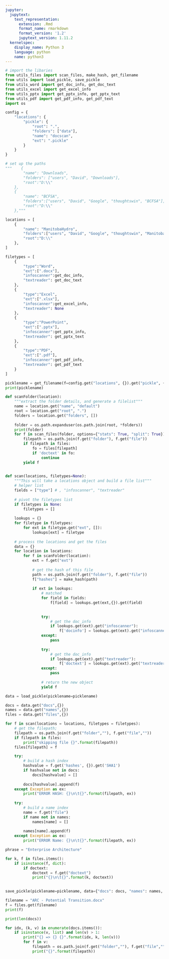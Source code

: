 ```yaml
---
jupyter:
  jupytext:
    text_representation:
      extension: .Rmd
      format_name: rmarkdown
      format_version: '1.2'
      jupytext_version: 1.11.2
  kernelspec:
    display_name: Python 3
    language: python
    name: python3
---
```


```python
# import the libaries
from utils_files import scan_files, make_hash, get_filename
from utils import load_pickle, save_pickle
from utils_word import get_doc_info, get_doc_text
from utils_excel import get_excel_info
from utils_pptx import get_pptx_info, get_pptx_text
from utils_pdf import get_pdf_info, get_pdf_text
import os
```

```python
config = {
    "locations": {
        "pickle": {
            "root": ".",
            "folders": ["data"],
            "name": "docscan",
            "ext": ".pickle"
        }
    }
}
```

```python
# set up the paths
"""    {
        "name": "Downloads",
        "folders": ["users", "David", "Downloads"],
        "root":"D:\\"
    },
    {
        "name": "BCFSA",
        "folders":["users", "David", "Google", "thoughtswin", "BCFSA"],
        "root":"D:\\"
    },"""

locations = [
    {
        "name": "ManitobaHydro",
        "folders":["users", "David", "Google", "thoughtswin", "Manitoba Hydro", "EA Role"],
        "root":"D:\\"
    },    
]

filetypes = [
    {    
        "type":"Word",
        "ext":[".docx"],
        "infoscanner":get_doc_info,
        "textreader": get_doc_text
    },
    {    
        "type":"Excel",
        "ext":[".xlsx"],
        "infoscanner":get_excel_info,
        "textreader": None
    },
    {    
        "type":"PowerPoint",
        "ext":[".pptx"],
        "infoscanner":get_pptx_info,
        "textreader": get_pptx_text
    },
    {    
        "type":"PDF",
        "ext":[".pdf"],
        "infoscanner":get_pdf_info,
        "textreader": get_pdf_text
    }
]
```

```python
picklename = get_filename(f=config.get("locations", {}).get("pickle", {}))
print(picklename)
```

```python
def scanFolder(location):
    """extract the folder details, and generate a filelist"""
    name = location.get("name", "default")
    root = location.get("root", ".")
    folders = location.get("folders", [])
    
    folder = os.path.expanduser(os.path.join(root, *folders))
    print(folder)
    for f in scan_files(folder, options={"stats": True, "split": True}):
        filepath = os.path.join(f.get("folder"), f.get("file"))
        if filepath in files:
            fo = files[filepath]
            if 'doctext' in fo:
                continue
        yield f
    
```

```python
def scan(locations, filetypes=None):
    """This will take a locations object and build a file list"""
    # helper list
    fields = ["type"] # , "infoscanner", "textreader"
    
    # pivot the filetypes list
    if filetypes is None:
        filetypes = []
    
    lookups = {}
    for filetype in filetypes:
        for ext in filetype.get("ext", []):
            lookups[ext] = filetype
    
    # process the locations and get the files
    data = {}
    for location in locations:
        for f in scanFolder(location):
            ext = f.get("ext")
            
            # get the hash of this file
            path = os.path.join(f.get("folder"), f.get("file"))
            f["hashes"] = make_hash(path)            
            
            if ext in lookups:
                # matched
                for field in fields:
                    f[field] = lookups.get(ext,{}).get(field)
                
                
                try:
                    # get the doc_info
                    if lookups.get(ext).get("infoscanner"):
                        f['docinfo'] = lookups.get(ext).get("infoscanner")(path)
                except:
                    pass
                
                try:
                    # get the doc_info
                    if lookups.get(ext).get("textreader"):
                        f['doctext'] = lookups.get(ext).get("textreader")(path)
                except:
                    pass
                
                # return the new object
                yield f
```

```python
data = load_pickle(picklename=picklename)

docs = data.get("docs",{})
names = data.get("names",{})
files = data.get("files",{})
```

```python
for f in scan(locations = locations, filetypes = filetypes):
    # get the filepath;
    filepath = os.path.join(f.get("folder",""), f.get("file",""))
    if filepath in files:
        print("skipping file {}".format(filepath))
    files[filepath] = f

    try:        
        # build a hash index
        hashvalue = f.get('hashes', {}).get('SHA1')
        if hashvalue not in docs:
            docs[hashvalue] = []
        
        docs[hashvalue].append(f)
    except Exception as ex:
        print("ERROR HASH: {}\n\t{}".format(filepath, ex))
        
    try:        
        # build a name index
        name = f.get("file")
        if name not in names:
            names[name] = []
        
        names[name].append(f)
    except Exception as ex:
        print("ERROR Name: {}\n\t{}".format(filepath, ex))
```

```python
phrase = "Enterprise Architecture"

for k, f in files.items():
    if isinstance(f, dict):
        if doctext:
            doctext = f.get("doctext")
            print("{}\n\t{}".format(k, doctext))
            
```

```python
save_pickle(picklename=picklename, data={"docs": docs, "names": names, "files": files})
```

```python
filename = "ARC - Potential Transition.docx"
f = files.get(filename)
print(f)
```

```python
print(len(docs))
```

```python
for idx, (k, v) in enumerate(docs.items()):
    if isinstance(v, list) and len(v) > 1:
        print("{} => {} {}".format(idx, k, len(v)))
        for f in v:
            filepath = os.path.join(f.get("folder",""), f.get("file",""))
            print("{}".format(filepath))
        
```

```python

```
